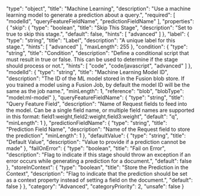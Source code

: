   "type": "object",
  "title": "Machine Learning",
  "description": "Use a machine learning model to generate a prediction about a query.",
  "required": [
    "modelId",
    "queryFeatureFieldName",
    "predictionFieldName"
  ],
  "properties": {
    "skip": {
      "type": "boolean",
      "title": "Skip This Stage",
      "description": "Set to true to skip this stage.",
      "default": false,
      "hints": [
        "advanced"
      ]
    },
    "label": {
      "type": "string",
      "title": "Label",
      "description": "A unique label for this stage.",
      "hints": [
        "advanced"
      ],
      "maxLength": 255
    },
    "condition": {
      "type": "string",
      "title": "Condition",
      "description": "Define a conditional script that must result in true or false. This can be used to determine if the stage should process or not.",
      "hints": [
        "code",
        "code/javascript",
        "advanced"
      ]
    },
    "modelId": {
      "type": "string",
      "title": "Machine Learning Model ID",
      "description": "The ID of the ML model stored in the Fusion blob store. If you trained a model using a Fusion Job, by default the model ID will be the same as the job name.",
      "minLength": 1,
      "reference": "blob",
      "blobType": "model:ml-model"
    },
    "queryFeatureFieldName": {
      "type": "string",
      "title": "Query Feature Field",
      "description": "Name of Request fields to feed into the model. Can be a single field name, or multiple field names are supported in this format: field1:weight,field2:weight,field3:weight",
      "default": "q",
      "minLength": 1
    },
    "predictionFieldName": {
      "type": "string",
      "title": "Prediction Field Name",
      "description": "Name of the Request field to store the prediction",
      "minLength": 1
    },
    "defaultValue": {
      "type": "string",
      "title": "Default Value",
      "description": "Value to provide if a prediction cannot be made"
    },
    "failOnError": {
      "type": "boolean",
      "title": "Fail on Error",
      "description": "Flag to indicate if this stage should throw an exception if an error occurs while generating a prediction for a document.",
      "default": false
    },
    "storeInContext": {
      "type": "boolean",
      "title": "Store the Prediction in the Context",
      "description": "Flag to indicate that the prediction should be set as a context property instead of setting a field on the document.",
      "default": false
    }
  },
  "category": "Advanced",
  "categoryPriority": 2,
  "unsafe": false
}
